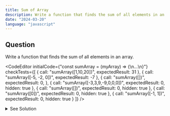 ```yaml
---
title: Sum of Array
description: Write a function that finds the sum of all elements in an array.
date: "2024-03-20"
language: "javascript"
---
```


## Question
Write a function that finds the sum of all elements in an array.


<CodeEditor 
    initialCode={"const sumArray = (myArray) => {\n...\n}"}
    checkTests={[
        {
        call: "sumArray([1,10,20])",
        expectedResult: 31
        },
        {
        call: "sumArray([-5, -2, 0])",
        expectedResult: -7
        },
        {
         call: "sumArray([])",
         expectedResult: 0,
        },
        {
        call: "sumArray([-3,3,9,-9,0,0,0])",
        expectedResult: 0,
        hidden: true
        },
      {
         call: "sumArray([])",
         expectedResult: 0,
         hidden: true
      },
      {
         call: "sumArray([0])",
         expectedResult: 0,
         hidden: true
      },
      {
         call: "sumArray([-1, 1])",
         expectedResult: 0,
         hidden: true
      }
        ]}
/>

<details>
  <summary>See Solution</summary>

## Solution
```js
const sumArray = (myArray) => {
   return myArray.reduce((acc, current) => acc + current, 0)
}
```



### Explanation
The operation is simple.
We loop through the numbers from 1 to 100 and check if the number is divisible by 3, 5 or both. 
If it is divisible by 3, we print "Fizz", if it is divisible by 5, we print "Buzz" and if it is divisible by both 3 and 5, we print "FizzBuzz". 
If none of the conditions are met, we print the number itself.

## Complexity Analysis
The time complexity for this algorithm is O(n) where n is the value given to the function.


## Alternative
### Recursive
```js
const sumArray = (myArray) => {
   let result = 0
   for(const i of myArray){
    result += i
   }
   return result
}
```

</details>